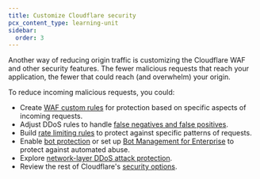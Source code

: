 ```yaml
---
title: Customize Cloudflare security
pcx_content_type: learning-unit
sidebar:
  order: 3
---
```


Another way of reducing origin traffic is customizing the Cloudflare WAF and other security features. The fewer malicious requests that reach your application, the fewer that could reach (and overwhelm) your origin.

To reduce incoming malicious requests, you could:

- Create [WAF custom rules](/waf/custom-rules/) for protection based on specific aspects of incoming requests.
- Adjust DDoS rules to handle [false negatives and false positives](/ddos-protection/managed-rulesets/adjust-rules/).
- Build [rate limiting rules](/waf/rate-limiting-rules/) to protect against specific patterns of requests.
- Enable [bot protection](/bots/get-started/) or set up [Bot Management for Enterprise](/bots/get-started/bm-subscription/) to protect against automated abuse.
- Explore [network-layer DDoS attack protection](/ddos-protection/managed-rulesets/network/).
- Review the rest of Cloudflare's [security options](/learning-paths/application-security/account-security/).
